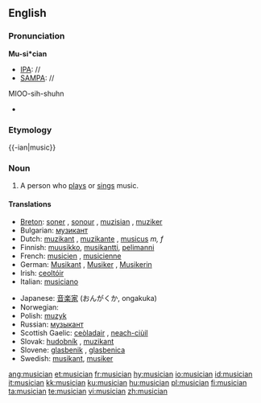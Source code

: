 {{wikipedia|dab=musician}}
==English==

===Pronunciation===

'''Mu-si*cian'''
*[[IPA]]: //
*[[SAMPA]]: //
MIOO-sih-shuhn
*{{audio|en-us-musician.ogg|Audio (US)}}

===Etymology===
{{-ian|music}}

===Noun===
{{en-noun}}

# A person who [[play]]s or [[sing]]s music.

====Translations====
{{trans-top}}
*[[Breton]]: [[soner]] {{m}}, [[sonour]] {{m}}, [[muzisian]] {{m}}, [[muziker]] {{m}}
*Bulgarian: [[музикант]] {{m}}
*Dutch: [[muzikant]] {{m}}, [[muzikante]] {{f}}, [[musicus]] ''m, f''
*Finnish: [[muusikko]], [[musikantti]], [[pelimanni]]
*French: [[musicien]] {{m}}, [[musicienne]] {{f}}
*German: [[Musikant]] {{m}}, [[Musiker]] {{m}}, [[Musikerin]] {{f}}
*Irish: [[ceoltóir]]
*Italian: [[musiciano]] {{m}}
{{trans-mid}}
*Japanese: [[音楽家]] (おんがくか, ongakuka)
*Norwegian: {{t-|no|musiker|m}}
*Polish: [[muzyk]] {{m}}
*Russian: [[музыкант]] {{m}}
*Scottish Gaelic: [[ceòladair]] {{m}}, [[neach-ciùil]] {{m}}
*Slovak: [[hudobník]] {{m}}, [[muzikant]] {{m}}
*Slovene: [[glasbenik]] {{m}}, [[glasbenica]] {{f}}
*Swedish: [[musikant]], [[musiker]]
{{trans-bottom}}

[[ang:musician]]
[[et:musician]]
[[fr:musician]]
[[hy:musician]]
[[io:musician]]
[[id:musician]]
[[it:musician]]
[[kk:musician]]
[[ku:musician]]
[[hu:musician]]
[[pl:musician]]
[[fi:musician]]
[[ta:musician]]
[[te:musician]]
[[vi:musician]]
[[zh:musician]]
